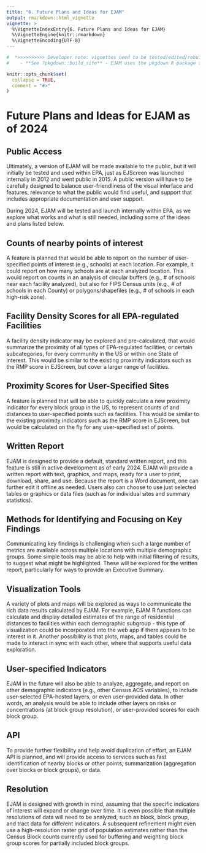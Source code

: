 ```yaml
---
title: "6. Future Plans and Ideas for EJAM"
output: rmarkdown::html_vignette
vignette: >
  %\VignetteIndexEntry{6. Future Plans and Ideas for EJAM}
  %\VignetteEngine{knitr::rmarkdown}
  %\VignetteEncoding{UTF-8}
---
```

```r
#  *>>>>>>>>>> Developer note: vignettes need to be tested/edited/rebuilt regularly <<<<<<<<<<<*
#    - **See ?pkgdown::build_site** - EJAM uses the pkgdown R package to build help and articles/ vignettes as web pages
```

```r
knitr::opts_chunk$set(
  collapse = TRUE,
  comment = "#>"
)
```

# Future Plans and Ideas for EJAM as of 2024

## Public Access

Ultimately, a version of EJAM will be made available to the public, but it will initially be tested and used within EPA, just as EJScreen was launched internally in 2012 and went public in 2015. A public version will have to be carefully designed to balance user-friendliness of the visual interface and features,
relevance to what the public would find useful, and support that includes appropriate documentation and user support.

During 2024, EJAM will be tested and launch internally within EPA, as we explore what works and what is still needed, including some of the ideas and plans listed below.

## Counts of nearby points of interest

A feature is planned that would be able to report on the number of user-specified points of interest (e.g., schools) at each location. For example, it could report on how many schools are at each analyzed location. This would report on counts in an analysis of circular buffers (e.g., # of schools near each facility analyzed), but also for FIPS Census units (e.g., # of schools in each County) or polygons/shapefiles (e.g., # of schools in each high-risk zone).

## Facility Density Scores for all EPA-regulated Facilities

A facility density indicator may be explored and pre-calculated, that would summarize the proximity of all types of EPA-regulated facilities, or certain subcategories, for every community in the US or within one State of interest. This would be similar to the existing proximity indicators such as the RMP score in EJScreen, but cover a larger range of facilities.

## Proximity Scores for User-Specified Sites

A feature is planned that will be able to quickly calculate a new proximity indicator for every block group in the US, to represent counts of and distances to user-specified points such as facilities. This would be similar to the existing proximity indicators such as the RMP score in EJScreen, but would be calculated on the fly for any user-specified set of points.

## Written Report

EJAM is designed to provide a default, standard written report, and this feature is still in active development as of early 2024. EJAM will provide a written report with text, graphics, and maps, ready for a user to print, download, share, and use. Because the report is a Word document, one can further edit it offline as needed. Users also can choose to use just selected tables or graphics or data files (such as for individual sites and summary statistics).

## Methods for Identifying and Focusing on Key Findings

Communicating key findings is challenging when such a large number of metrics are available across multiple locations with multiple demographic groups. Some simple tools may be able to help with initial filtering of results, to suggest what might be highlighted. These will be explored for the written report, particularly for ways to provide an Executive Summary. 

## Visualization Tools

A variety of plots and maps will be explored as ways to communicate the rich data results calculated by EJAM. For example, EJAM R functions can calculate and display detailed estimates of the range of residential distances to facilities within each demographic subgroup - this type of visualization could be incorporated into the web app if there appears to be interest in it. Another possibility is that plots, maps, and tables could be made to interact in sync with each other, where that supports useful data exploration.

## User-specified Indicators

EJAM in the future will also be able to analyze, aggregate, and report on other demographic indicators (e.g., other Census ACS variables), to include user-selected EPA-hosted layers, or even user-provided data. In other words, an analysis would be able to include other layers on risks or concentrations (at block group resolution), or user-provided scores for each block group.

## API

To provide further flexibility and help avoid duplication of effort, an EJAM API is planned, and will provide access to services such as fast identification of
nearby blocks or other points, summarization (aggregation over blocks or block groups), or data.

## Resolution

EJAM is designed with growth in mind, assuming that the specific indicators of interest will expand or change over time. It is even possible that multiple resolutions of data will need to be analyzed, such as block, block group, and tract data for different indicators. A subsequent refinement might even use a high-resolution raster grid of population estimates rather than the Census Block counts currently used for buffering and weighting block group scores for partially included block groups.
